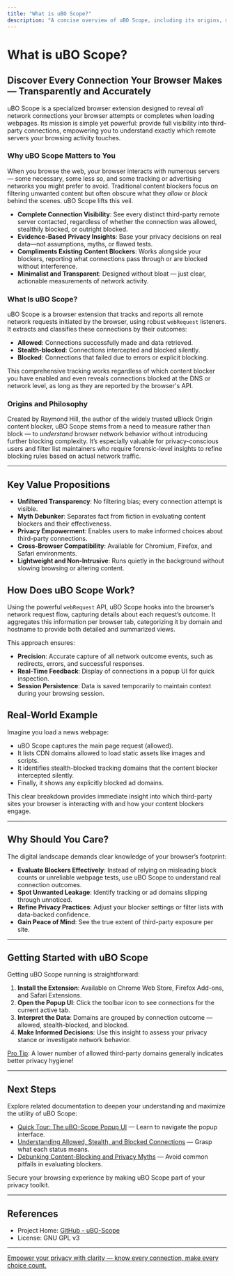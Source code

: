 ```yaml
---
title: "What is uBO Scope?"
description: "A concise overview of uBO Scope, including its origins, mission, and the unique value it offers by revealing all web connections—both attempted and successful. Users will learn how uBO Scope empowers privacy-conscious browsing and enables evidence-based evaluation of content blockers."
---
```


# What is uBO Scope?

## Discover Every Connection Your Browser Makes — Transparently and Accurately

uBO Scope is a specialized browser extension designed to reveal *all* network connections your browser attempts or completes when loading webpages. Its mission is simple yet powerful: provide full visibility into third-party connections, empowering you to understand exactly which remote servers your browsing activity touches.

### Why uBO Scope Matters to You

When you browse the web, your browser interacts with numerous servers — some necessary, some less so, and some tracking or advertising networks you might prefer to avoid. Traditional content blockers focus on filtering unwanted content but often obscure what they *allow* or *block* behind the scenes. uBO Scope lifts this veil.

- **Complete Connection Visibility**: See every distinct third-party remote server contacted, regardless of whether the connection was allowed, stealthily blocked, or outright blocked.
- **Evidence-Based Privacy Insights**: Base your privacy decisions on real data—not assumptions, myths, or flawed tests.
- **Compliments Existing Content Blockers**: Works alongside your blockers, reporting what connections pass through or are blocked without interference.
- **Minimalist and Transparent**: Designed without bloat — just clear, actionable measurements of network activity.

### What Is uBO Scope?

uBO Scope is a browser extension that tracks and reports all remote network requests initiated by the browser, using robust `webRequest` listeners. It extracts and classifies these connections by their outcomes:

- **Allowed**: Connections successfully made and data retrieved.
- **Stealth-blocked**: Connections intercepted and blocked silently.
- **Blocked**: Connections that failed due to errors or explicit blocking.

This comprehensive tracking works regardless of which content blocker you have enabled and even reveals connections blocked at the DNS or network level, as long as they are reported by the browser's API.

### Origins and Philosophy

Created by Raymond Hill, the author of the widely trusted uBlock Origin content blocker, uBO Scope stems from a need to measure rather than block — to *understand* browser network behavior without introducing further blocking complexity. It’s especially valuable for privacy-conscious users and filter list maintainers who require forensic-level insights to refine blocking rules based on actual network traffic.

---

## Key Value Propositions

- **Unfiltered Transparency**: No filtering bias; every connection attempt is visible.
- **Myth Debunker**: Separates fact from fiction in evaluating content blockers and their effectiveness.
- **Privacy Empowerment**: Enables users to make informed choices about third-party connections.
- **Cross-Browser Compatibility**: Available for Chromium, Firefox, and Safari environments.
- **Lightweight and Non-Intrusive**: Runs quietly in the background without slowing browsing or altering content.

## How Does uBO Scope Work?

Using the powerful `webRequest` API, uBO Scope hooks into the browser’s network request flow, capturing details about each request’s outcome. It aggregates this information per browser tab, categorizing it by domain and hostname to provide both detailed and summarized views.

This approach ensures:

- **Precision**: Accurate capture of all network outcome events, such as redirects, errors, and successful responses.
- **Real-Time Feedback**: Display of connections in a popup UI for quick inspection.
- **Session Persistence**: Data is saved temporarily to maintain context during your browsing session.

## Real-World Example

Imagine you load a news webpage:

- uBO Scope captures the main page request (allowed).
- It lists CDN domains allowed to load static assets like images and scripts.
- It identifies stealth-blocked tracking domains that the content blocker intercepted silently.
- Finally, it shows any explicitly blocked ad domains.

This clear breakdown provides immediate insight into which third-party sites your browser is interacting with and how your content blockers engage.

---

## Why Should You Care?

The digital landscape demands clear knowledge of your browser’s footprint:

- **Evaluate Blockers Effectively**: Instead of relying on misleading block counts or unreliable webpage tests, use uBO Scope to understand real connection outcomes.
- **Spot Unwanted Leakage**: Identify tracking or ad domains slipping through unnoticed.
- **Refine Privacy Practices**: Adjust your blocker settings or filter lists with data-backed confidence.
- **Gain Peace of Mind**: See the true extent of third-party exposure per site.

---

## Getting Started with uBO Scope

Getting uBO Scope running is straightforward:

1. **Install the Extension**: Available on Chrome Web Store, Firefox Add-ons, and Safari Extensions.
2. **Open the Popup UI**: Click the toolbar icon to see connections for the current active tab.
3. **Interpret the Data**: Domains are grouped by connection outcome — allowed, stealth-blocked, and blocked.
4. **Make Informed Decisions**: Use this insight to assess your privacy stance or investigate network behavior.

<u>Pro Tip</u>: A lower number of allowed third-party domains generally indicates better privacy hygiene!

---

## Next Steps

Explore related documentation to deepen your understanding and maximize the utility of uBO Scope:

- [Quick Tour: The uBO-Scope Popup UI](/guides/getting-started/ui-quick-tour) — Learn to navigate the popup interface.
- [Understanding Allowed, Stealth, and Blocked Connections](/guides/analyzing-network-activity/how-domain-connection-status-works) — Grasp what each status means.
- [Debunking Content-Blocking and Privacy Myths](/guides/analyzing-network-activity/debunking-common-myths) — Avoid common pitfalls in evaluating blockers.

Secure your browsing experience by making uBO Scope part of your privacy toolkit.

---

## References

- Project Home: [GitHub - uBO-Scope](https://github.com/gorhill/uBO-Scope)
- License: GNU GPL v3

---

<u>Empower your privacy with clarity — know every connection, make every choice count.</u>